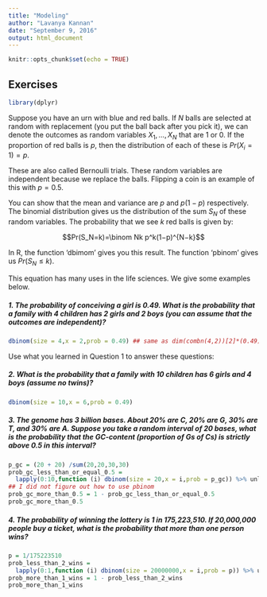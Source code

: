 ```yaml
---
title: "Modeling"
author: "Lavanya Kannan"
date: "September 9, 2016"
output: html_document
---
```


```r
knitr::opts_chunk$set(echo = TRUE)
```

## Exercises
```r
library(dplyr)
```

Suppose you have an urn with blue and red balls. If $N$ balls are selected at random with replacement (you put the ball back after you pick it), we can denote the outcomes as random variables $X_1,\dots ,X_N$ that are 1 or 0. If the proportion of red balls is $p$, then the distribution of each of these is $Pr(X_i=1)=p$.

These are also called Bernoulli trials. These random variables are independent because we replace the balls. Flipping a coin is an example of this with $p=0.5$.

You can show that the mean and variance are $p$ and $p(1−p)$ respectively. The binomial distribution gives us the distribution of the sum $S_N$ of these random variables. The probability that we see $k$ red balls is given by:

$$Pr(S_N=k)=\binom Nk p^k(1−p)^{N−k}$$

In R, the function 'dbimom' gives you this result. The function 'pbinom' gives us $Pr(S_N≤k)$.

This equation has many uses in the life sciences. We give some examples below.

##### 1. The probability of conceiving a girl is 0.49. What is the probability that a family with 4 children has 2 girls and 2 boys (you can assume that the outcomes are independent)?

```r
dbinom(size = 4,x = 2,prob = 0.49) ## same as dim(combn(4,2))[2]*(0.49)^2*(1 - 0.49)^(4-2)
```

Use what you learned in Question 1 to answer these questions:

##### 2. What is the probability that a family with 10 children has 6 girls and 4 boys (assume no twins)?
```r
dbinom(size = 10,x = 6,prob = 0.49) 
```

##### 3. The genome has 3 billion bases. About 20% are C, 20% are G, 30% are T, and 30% are A. Suppose you take a random interval of 20 bases, what is the probability that the GC-content (proportion of Gs of Cs) is strictly above 0.5 in this interval?
```r
p_gc = (20 + 20) /sum(20,20,30,30)
prob_gc_less_than_or_equal_0.5 = 
  lapply(0:10,function (i) dbinom(size = 20,x = i,prob = p_gc)) %>% unlist %>% sum
## I did not figure out how to use pbinom
prob_gc_more_than_0.5 = 1 - prob_gc_less_than_or_equal_0.5
prob_gc_more_than_0.5
```

##### 4. The probability of winning the lottery is 1 in 175,223,510. If 20,000,000 people buy a ticket, what is the probability that more than one person wins?
```r
p = 1/175223510
prob_less_than_2_wins = 
  lapply(0:1,function (i) dbinom(size = 20000000,x = i,prob = p)) %>% unlist %>% sum
prob_more_than_1_wins = 1 - prob_less_than_2_wins
prob_more_than_1_wins
```

